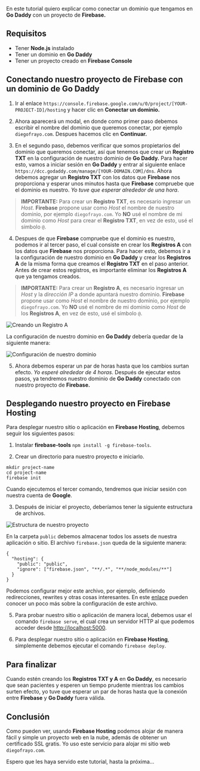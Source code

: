 En este tutorial quiero explicar como conectar un dominio que tengamos en **Go Daddy** con un proyecto de **Firebase.**

## Requisitos

- Tener **Node.js** instalado
- Tener un dominio en **Go Daddy**
- Tener un proyecto creado en **Firebase Console**

## Conectando nuestro proyecto de Firebase con un dominio de Go Daddy

1. Ir al enlace `https://console.firebase.google.com/u/0/project/[YOUR-PROJECT-ID]/hosting` y hacer clic en **Conectar un dominio.**

1. Ahora aparecerá un modal, en donde como primer paso debemos escribir el nombre del dominio que queremos conectar, por ejemplo `diegofrayo.com`. Despues hacemos clic en **Continuar.**

1. En el segundo paso, debemos verificar que somos propietarios del dominio que queremos conectar, así que tenemos que crear un **Registro TXT** en la configuración de nuestro dominio de **Go Daddy.** Para hacer esto, vamos a iniciar sesión en **Go Daddy** y entrar al siguiente enlace `https://dcc.godaddy.com/manage/[YOUR-DOMAIN.COM]/dns`. Ahora debemos agregar un **Registro TXT** con los datos que **Firebase** nos proporciona y esperar unos minutos hasta que **Firebase** compruebe que el dominio es nuestro. _Yo tuve que esperar alrededor de una hora_.
> **IMPORTANTE:** Para crear un **Registro TXT**, es necesario ingresar un _Host_. **Firebase** propone usar como _Host_ el nombre de nuestro dominio, por ejemplo `diegofrayo.com`. Yo **NO** usé el nombre de mi dominio como _Host_ para crear el **Registro TXT**, en vez de esto, usé el simbolo `@`.

4. Despues de que **Firebase** compruebe que el dominio es nuestro, podemos ir al tercer paso, el cual consiste en crear los **Registros A** con los datos que **Firebase** nos proporciona. Para hacer esto, debemos ir a la configuración de nuestro dominio en **Go Daddy** y crear los **Registros A** de la misma forma que creamos el **Registro TXT** en el paso anterior. Antes de crear estos registros, es importante eliminar los **Registros A** que ya tengamos creados.
> **IMPORTANTE:** Para crear un **Registro A**, es necesario ingresar un _Host_ y la _dirección IP_ a donde apuntará nuestro dominio. **Firebase** propone usar como _Host_ el nombre de nuestro dominio, por ejemplo `diegofrayo.com`. Yo **NO** usé el nombre de mi dominio como _Host_ de los **Registros A**, en vez de esto, usé el simbolo `@`.

  <Image src={DATA.blog_post.assets.image_1} alt="Creando un Registro A" />

  La configuración de nuestro dominio en **Go Daddy** debería quedar de la siguiente manera:

  <Image src={DATA.blog_post.assets.image_2} alt="Configuración de nuestro dominio" />

5. Ahora debemos esperar un par de horas hasta que los cambios surtan efecto. _Yo esperé alrededor de 4 horas_.
Después de ejecutar estos pasos, ya tendremos nuestro dominio de **Go Daddy** conectado con nuestro proyecto de **Firebase.**

## Desplegando nuestro proyecto en Firebase Hosting

Para desplegar nuestro sitio o aplicación en **Firebase Hosting**, debemos seguir los siguientes pasos:

1. Instalar **firebase-tools** `npm install -g firebase-tools`.

2. Crear un directorio para nuestro proyecto e iniciarlo.

  ```
  mkdir project-name
  cd project-name
  firebase init
  ```

  Cuando ejecutemos el tercer comando, tendremos que iniciar sesión con nuestra cuenta de **Google**.

3. Después de iniciar el proyecto, deberíamos tener la siguiente estructura de archivos.

  <Image src={DATA.blog_post.assets.image_3} alt="Estructura de nuestro proyecto" />

  En la carpeta `public` debemos almacenar todos los assets de nuestra aplicación o sitio.  El archivo `firebase.json` queda de la siguiente manera:

  ```
  {
    "hosting": {
      "public": "public",
      "ignore": ["firebase.json", "**/.*", "**/node_modules/**"]
    }
  }
  ```

  Podemos configurar mejor este archivo, por ejemplo, definiendo redirecciones, rewrites y otras cosas interesantes. En este [enlace](https://firebase.google.com/docs/hosting/full-config?authuser=0) pueden conocer un poco más sobre la configuración de este archivo.

5. Para probar nuestro sitio o aplicación de manera local, debemos usar el comando `firebase serve`, el cual crea un servidor HTTP al que podemos acceder desde [http://localhost:5000](http://localhost:5000).

6. Para desplegar nuestro sitio o aplicación en **Firebase Hosting**, simplemente debemos ejecutar el comando `firebase deploy`.

## Para finalizar

Cuando estén creando los **Registros TXT y A** en **Go Daddy**, es necesario que sean pacientes y esperen un tiempo prudente mientras los cambios surten efecto, yo tuve que esperar un par de horas hasta que la conexión entre **Firebase** y **Go Daddy** fuera válida.

## Conclusión

Como pueden ver, usando **Firebase Hosting** podemos alojar de manera fácil y simple un proyecto web en la nube, además de obtener un certificado SSL gratis. Yo uso este servicio para alojar mi sitio web `diegofrayo.com`.

Espero que les haya servido este tutorial, hasta la próxima...
